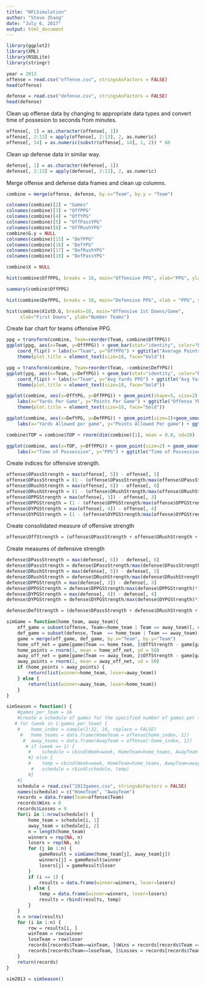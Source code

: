 ---
title: "NFLSimulation"
author: "Steve Zhang"
date: "July 6, 2017"
output: html_document
---

```{r}
library(ggplot2)
library(XML)
library(RSQLite)
library(stringr)
```
```{r}
year = 2013
offense = read.csv("offense.csv", stringsAsFactors = FALSE)
head(offense)
```
```{r}
defense = read.csv("defense.csv", stringsAsFactors = FALSE)
head(defense)
```

Clean up offense data by changing to appropriate data types and convert time of possesion to seconds from minutes.
```{r}
offense[, 1] = as.character(offense[, 1])
offense[, 2:13] = apply(offense[, 2:13], 2, as.numeric)
offense[, 14] = as.numeric(substr(offense[, 14], 1, 2)) * 60 
```

Clean up defense data in similar way.
```{r}
defense[, 1] = as.character(defense[, 1])
defense[, 2:13] = apply(defense[, 2:13], 2, as.numeric)
```

Merge offense and defense data frames and clean up columns.
```{r}
combine = merge(offense, defense, by.x="Team", by.y = "Team")
```

```{r}
colnames(combine)[2] = "Games"
colnames(combine)[3] = "OffPPG"
colnames(combine)[4] = "OffYPG"
colnames(combine)[5] = "OffPassYPG"
colnames(combine)[6] = "OffRushYPG"
combine$G.y = NULL
colnames(combine)[15] = "DefPPG"
colnames(combine)[16] = "DefYPG"
colnames(combine)[17] = "DefRushYPG"
colnames(combine)[18] = "DefPassYPG"
```
```{r}
combine$X = NULL
```

```{r}
hist(combine$OffPPG, breaks = 10, main="Offensive PPG", xlab="PPG", ylab="Number Teams")
```
```{r}
summary(combine$OffPPG)
```

```{r}
hist(combine$DefPPG, breaks = 10, main="Defensive PPG", xlab = "PPG", ylab = "Number Teams")
```
```{r}
hist(combine$X1stD.G, breaks=10, main="Offensive 1st Downs/Game",
     xlab="First Downs", ylab="Number Teams")
```

Create bar chart for teams offensive PPG.
```{r}
ppg = transform(combine, Team=reorder(Team, combine$OffPPG))
ggplot(ppg, aes(x=Team, y=OffPPG)) + geom_bar(stat="identity", color="black", fill="blue")+
    coord_flip() + labs(x="Team", y="OffPPG") + ggtitle("Average Points Per Game") +
    theme(plot.title = element_text(size=18, face="bold"))
```

```{r}
ypg = transform(combine, Team=reorder(Team, -combine$DefYPG))
ggplot(ypg, aes(x=Team, y=DefYPG)) + geom_bar(stat="identity", color="black", fill="blue")+
    coord_flip() + labs(x="Team", y="Avg Yards PPG") + ggtitle("Avg Yards Allowed") +
    theme(plot.title = element_text(size=18, face="bold"))
```

```{r}
ggplot(combine, aes(x=OffYPG, y=OffPPG)) + geom_point(shape=5, size=2) + geom_smooth() +
    labs(x="Yards Per Game", y="Points Per Game") + ggtitle("Offense YPG vs. PPG") +
    theme(plot.title = element_text(size=18, face="bold"))
```

```{r}
ggplot(combine, aes(x=DefYPG, y=DefPPG)) + geom_point(size=2)+geom_smooth() +
    labs(x="Yards Allowed per game", y="Points Allowed Per game") + ggtitle("Defense Yards vs. Points per Game") + theme(plot.title = element_text(size=15, face="bold"))
```

```{r}
combine$TOP = combine$TOP + rnorm(dim(combine)[1], mean = 0.0, sd=20)
```

```{r}
ggplot(combine, aes(x=TOP, y=OffPPG)) + geom_point(size=2) + geom_smooth()+
    labs(x="Time of Possession", y="PPG") + ggtitle("Time of Possession vs. Points Per Game") + theme(plot.title = element_text(size=15, face="bold"))
```

Create indices for offensive strength.
```{r}
offense$OPassStrength = max(offense[, 5]) - offense[, 5]
offense$OPassStrength = (1 - (offense$OPassStrength/max(offense$OPassStrength)))*100
offense$ORushStrength = max(offense[, 6]) - offense[, 6]
offense$ORushStrength = (1 - (offense$ORushStrength/max(offense$ORushStrength)))*100
offense$OPPGStrength = max(offense[, 3]) - offense[, 3]
offense$OPPGStrength = (1 - (offense$OPPGStrength/max(offense$OPPGStrength)))*100
offense$OYPGStrength = max(offense[, 4]) - offense[, 4]
offense$OYPGStrength = (1 - (offense$OYPGStrength/max(offense$OYPGStrength)))*100
```

Create consolidated measure of offensive strength
```{r}
offense$OffStrength = (offense$OPassStrength + offense$ORushStrength + offense$OPPGStrength + offense$OYPGStrength)/4
```

Create measures of defensive strength
```{r}
defense$DPassStrength = max(defense[, 6]) - defense[, 6]
defense$DPassStrength = defense$DPassStrength/max(defense$DPassStrength)*100
defense$DRushStrength = max(defense[, 5]) - defense[, 5]
defense$DRushStrength = defense$DRushStrength/max(defense$DRushStrength)*100
defense$DPPGStrength = max(defense[, 3]) - defense[, 3]
defense$DPPGStrength = defense$DPPGStrength/max(defense$DPPGStrength)*100
defense$DYPGStrength = max(defense[, 4]) - defense[, 4]
defense$DYPGStrength = defense$DYPGStrength/max(defense$DYPGStrength)*100
```

```{r}
defense$DefStrength = (defense$DPassStrength + defense$DRushStrength + defense$DPPGStrength + defense$DYPGStrength)/4
```

```{r}
simGame = function(home_team, away_team){
    off_game = subset(offense, Team==home_team | Team == away_team)[, c(1, 15, 16, 19)]
    def_game = subset(defense, Team  == home_team | Team == away_team)[, c(1, 15, 16, 19)]
    game = merge(off_game, def_game, by.x="Team", by.y="Team")
    home_off_net = game[game$Team == home_team, ]$OffStrength - game[game$Team==away_team, ]$DefStrength
    home_points = rnorm(1, mean = home_off_net, sd = 50)
    away_off_net = game[game$Team == away_team, ]$OffStrength - game[game$Team== home_team, ]$DefStrength
    away_points = rnorm(1, mean = away_off_net, sd = 50)
    if (home_points > away_points) {
        return(list(winner=home_team, loser=away_team))   
    } else {
        return(list(winner=away_team, loser=home_team))
    }
}
```

```{r}
simSeason = function() {
    #games_per_team = 16
    #create a schedule of games for the specified number of games per team
   # for (week in 1:games_per_team) {
    #    home_index = sample(1:32, 16, replace = FALSE)
     #   home_teams = data.frame(HomeTeam = offense[home_index, 1])
      #  away_teams = data.frame(AwayTeam = offense[-home_index, 1])
       # if (week == 1) {
        #    schedule = cbind(Week=week, HomeTeam=home_teams, AwayTeam = away_teams)
        #} else {
        #    temp = cbind(Week=week, HomeTeam=home_teams, AwayTeam=away_teams)
         #   schedule = rbind(schedule, temp)
        #}
    #}
    schedule = read.csv("2013games.csv", stringsAsFactors = FALSE)
    names(schedule) = c("HomeTeam", "AwayTeam")
    records = data.frame(Team=offense$Team)
    records$Wins = 0
    records$Losses = 0
    for(i in 1:nrow(schedule)) {
        home_team = schedule[i, 1]
        away_team = schedule[i, 2]
        n = length(home_team)
        winners = rep(NA, n)
        losers = rep(NA, n)
        for (j in 1:n) {
            gameResult = simGame(home_team[j], away_team[j])
            winners[j] = gameResult$winner
            losers[j] = gameResult$loser
        }
        if (i == 1) {
            results = data.frame(winner=winners, loser=losers)
        } else {
            temp = data.frame(winner=winners, loser=losers)
            results = rbind(results, temp)
        }
    }
    n = nrow(results)
    for (i in 1:n) {
        row = results[i, ]
        winTeam = row$winner
        loseTeam = row$loser
        records[records$Team==winTeam, ]$Wins = records[records$Team == winTeam, ]$Wins + 1
        records[records$Team==loseTeam, ]$Losses = records[records$Team == loseTeam, ]$Losses + 1
    }
    return(records)
}
```

```{r}
sim2013 = simSeason()
```


